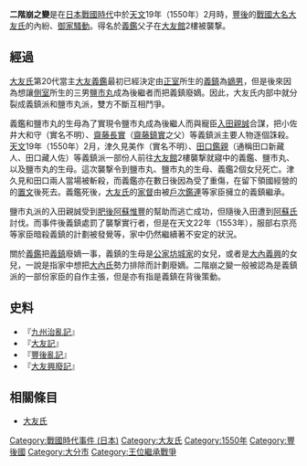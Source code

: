 {{japanese|japanese=二階崩れの変|kana=にかいくずれのへん|romaji=Nikaikuzure no hen|舊寫=二階崩れの變}}
'''二階崩之變'''是在[[日本戰國時代|日本戰國時代]]中於[[天文_(後奈良天皇)|天文]]19年（1550年）2月時，[[豐後|豐後]]的[[戰國大名|戰國大名]][[大友氏|大友氏]]的內紛、[[御家騷動|御家騷動]]。得名於[[大友義鑑|義鑑]]父子在[[大友館|大友館]]2樓被襲撃。

== 經過 ==
[[大友氏|大友氏]]第20代當主[[大友義鑑|大友義鑑]]最初已經決定由[[正室|正室]]所生的[[大友義鎮|義鎮]]為[[嫡男|嫡男]]，但是後來因為想讓[[側室|側室]]所生的三男[[大友鹽市丸|鹽市丸]]成為後繼者而把義鎮廢嫡。因此，大友氏内部中就分裂成義鎮派和鹽市丸派，雙方不斷互相鬥爭。

義鑑和鹽市丸的生母為了實現令鹽市丸成為後繼人而與寵臣[[入田親誠|入田親誠]]合謀，把小佐井大和守（實名不明）、[[齋藤長實|齋藤長實]]（[[齋藤鎮實|齋藤鎮實]]之父）等義鎮派主要人物逐個誅殺。[[天文_(後奈良天皇)|天文]]19年（1550年）2月，津久見美作（實名不明）、[[田口鑑親|田口鑑親]]（通稱田口新藏人、田口藏人佐）等義鎮派一部份人前往[[大友館|大友館]]2樓襲撃就寢中的義鑑、鹽市丸、以及鹽市丸的生母。這次襲撃令到鹽市丸、鹽市丸的生母、義鑑2個女兒死亡。津久見和田口兩人當場被斬殺，而義鑑亦在數日後因為受了重傷，在留下領國經營的的[[置文|置文]]後死去。義鑑死後，[[大友氏|大友氏]]的[[家督|家督]]由被[[戶次鑑連|戶次鑑連]]等家臣擁立的義鎮繼承。

鹽市丸派的入田親誠受到[[肥後|肥後]][[阿蘇惟豐|阿蘇惟豐]]的幫助而逃亡成功，但隨後入田遭到[[阿蘇氏|阿蘇氏]]討伐。而事件後義鎮處罰了襲撃實行者，但是在天文22年（1553年），服部右京亮等家臣暗殺義鎮的計劃被發覺等，家中仍然繼續著不安定的狀況。

關於[[大友義鑑|義鑑]]把[[大友義鎮|義鎮]]廢嫡一事，義鎮的生母是[[公家|公家]][[坊城家|坊城家]]的女兒，或者是[[大內義興|大內義興]]的女兒，一說是指家中想把[[大內氏|大內氏]]勢力排除而計劃廢嫡。二階崩之變一般被認為是義鎮派的一部份家臣的自作主張，但是亦有指是義鎮在背後策動。

== 史料 ==
*『[[九州治亂記|九州治亂記]]』
*『[[大友記|大友記]]』
*『[[豐後亂記|豐後亂記]]』
*『[[大友興廢記|大友興廢記]]』

== 相關條目 ==
*[[大友氏|大友氏]]

[[Category:戰國時代事件_(日本)|Category:戰國時代事件 (日本)]]
[[Category:大友氏|Category:大友氏]]
[[Category:1550年|Category:1550年]]
[[Category:豐後國|Category:豐後國]]
[[Category:大分市|Category:大分市]]
[[Category:王位繼承戰爭|Category:王位繼承戰爭]]